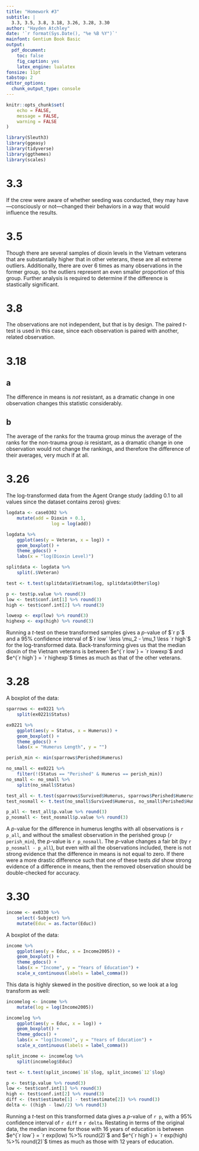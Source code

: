 ```yaml
---
title: "Homework #3"
subtitle: |
  3.3, 3.5, 3.8, 3.18, 3.26, 3.28, 3.30
author: "Hayden Atchley"
date: '`r format(Sys.Date(), "%e %B %Y")`'
mainfont: Gentium Book Basic
output:
  pdf_document:
    toc: false
    fig_caption: yes
    latex_engine: lualatex
fonsize: 11pt
tabstop: 2
editor_options: 
  chunk_output_type: console
---
```


```r
knitr::opts_chunk$set(
	echo = FALSE,
	message = FALSE,
	warning = FALSE
)

library(Sleuth3)
library(ggeasy)
library(tidyverse)
library(ggthemes)
library(scales)
```

# 3.3
If the crew were aware of whether seeding was conducted, they may have---consciously or not---changed their behaviors in a way that would influence the results.

# 3.5
Though there are several samples of dioxin levels in the Vietnam veterans that are substantially higher that in other veterans, these are all extreme outliers. Additionally, there are over 6 times as many observations in the former group, so the outliers represent an even smaller proportion of this group. Further analysis is required to determine if the difference is stastically significant.

# 3.8
The observations are not independent, but that is by design. The paired _t_-test is used in this case, since each observation is paired with another, related observation.

# 3.18

## a
The difference in means is _not_ resistant, as a dramatic change in one observation changes this statistic considerably.

## b
The average of the ranks for the trauma group minus the average of the ranks for the non-trauma group _is_ resistant, as a dramatic change in one observation would not change the rankings, and therefore the difference of their averages, very much if at all.

# 3.26
The log-transformed data from the Agent Orange study (adding 0.1 to all values since the dataset contains zeros) gives:

```r
logdata <- case0302 %>% 
	mutate(add = Dioxin + 0.1,
				 log = log(add))

logdata %>% 
	ggplot(aes(y = Veteran, x = log)) +
	geom_boxplot() +
	theme_gdocs() +
	labs(x = "log(Dioxin Level)")
```

```r
splitdata <- logdata %>% 
	split(.$Veteran)

test <- t.test(splitdata$Vietnam$log, splitdata$Other$log)

p <- test$p.value %>% round(3)
low <- test$conf.int[1] %>% round(3)
high <- test$conf.int[2] %>% round(3)

lowexp <- exp(low) %>% round(3)
highexp <- exp(high) %>% round(3)
```

Running a _t_-test on these transformed samples gives a _p_-value of $`r p`$ and a 95% confidence interval of $`r low` \less \mu_2 - \mu_1 \less `r high`$ for the log-transformed data. Back-transforming gives us that the median dioxin of the Vietnam veterans is between $e^{`r low`} = `r lowexp`$ and $e^{`r high`} = `r highexp`$ times as much as that of the other veterans.

# 3.28
A boxplot of the data:

```r
sparrows <- ex0221 %>% 
	split(ex0221$Status)

ex0221 %>% 
	ggplot(aes(y = Status, x = Humerus)) +
	geom_boxplot() +
	theme_gdocs() +
	labs(x = "Humerus Length", y = "")
```

```r
perish_min <- min(sparrows$Perished$Humerus)

no_small <- ex0221 %>% 
	filter(!(Status == "Perished" & Humerus == perish_min))
no_small <- no_small %>% 
	split(no_small$Status)

test_all <- t.test(sparrows$Survived$Humerus, sparrows$Perished$Humerus)
test_nosmall <- t.test(no_small$Survived$Humerus, no_small$Perished$Humerus)

p_all <- test_all$p.value %>% round(3)
p_nosmall <- test_nosmall$p.value %>% round(3)
```

A _p_-value for the difference in humerus lengths with all observations is `r p_all`, and without the smallest observation in the perished group (`r perish_min`), the _p_-value is `r p_nosmall`. The _p_-value changes a fair bit (by `r p_nosmall - p_all`), but even with all the observations included, there is not strong evidence that the difference in means is not equal to zero. If there were a more drastic difference such that one of these tests _did_ show strong evidence of a difference in means, then the removed observation should be double-checked for accuracy.

# 3.30
```r
income <- ex0330 %>% 
	select(-Subject) %>% 
	mutate(Educ = as.factor(Educ))
```

A boxplot of the data:

```r
income %>% 
	ggplot(aes(y = Educ, x = Income2005)) +
	geom_boxplot() +
	theme_gdocs() +
	labs(x = "Income", y = "Years of Education") +
	scale_x_continuous(labels = label_comma())
```

This data is highly skewed in the positive direction, so we look at a log transform as well:

```r
incomelog <- income %>% 
	mutate(log = log(Income2005))

incomelog %>% 
	ggplot(aes(y = Educ, x = log)) +
	geom_boxplot() +
	theme_gdocs() +
	labs(x = "log(Income)", y = "Years of Education") +
	scale_x_continuous(labels = label_comma())

split_income <- incomelog %>% 
	split(incomelog$Educ)
```

```r
test <- t.test(split_income$`16`$log, split_income$`12`$log)

p <- test$p.value %>% round(3)
low <- test$conf.int[1] %>% round(3)
high <- test$conf.int[2] %>% round(3)
diff <- (test$estimate[1] - test$estimate[2]) %>% round(3)
delta <- ((high - low)/2) %>% round(3)
```

Running a _t_-test on this transformed data gives a _p_-value of `r p`, with a 95% confidence interval of `r diff` $\pm$ `r delta`. Restating in terms of the original data, the median income for those with 16 years of education is between $e^{`r low`} = `r exp(low) %>% round(2)`$ and $e^{`r high`} = `r exp(high) %>% round(2)`$ times as much as those with 12 years of education.

